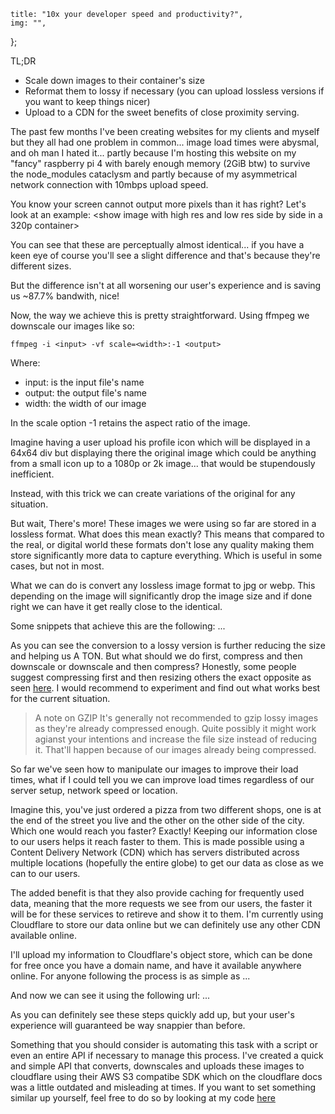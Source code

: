 	title: "10x your developer speed and productivity?",
	img: "",
};

TL;DR
- Scale down images to their container's size
- Reformat them to lossy if necessary (you can upload lossless versions if you want to keep things nicer)
- Upload to a CDN for the sweet benefits of close proximity serving.

The past few months I've been creating websites for my clients and myself but they all had one problem in common... image load times were abysmal, and oh man I hated it... partly because I'm hosting this website on my "fancy" raspberry pi 4 with barely enough memory (2GiB btw) to survive the node_modules cataclysm and partly because of my asymmetrical network connection with 10mbps upload speed.

You know your screen cannot output more pixels than it has right?
Let's look at an example:
\<show image with high res and low res side by side in a 320p container\>

You can see that these are perceptually almost identical... if you have a keen eye of course you'll see a slight difference and that's because they're different sizes.

But the difference isn't at all worsening our user's experience and is saving us ~87.7% bandwith, nice!

Now, the way we achieve this is pretty straightforward. Using ffmpeg we downscale our images like so:
```shell
ffmpeg -i <input> -vf scale=<width>:-1 <output>
```

Where:
- input: is the input file's name
- output: the output file's name
- width: the width of our image

In the scale option -1 retains the aspect ratio of the image.

Imagine having a user upload his profile icon which will be displayed in a 64x64 div but displaying there the original image which could be anything from a small icon up to a 1080p or 2k image... that would be stupendously inefficient.

Instead, with this trick we can create variations of the original for any situation.

But wait, There's more!
These images we were using so far are stored in a lossless format. What does this mean exactly?
This means that compared to the real, or digital world these formats don't lose any quality making them store significantly more data to capture everything. Which is useful in some cases, but not in most.

What we can do is convert any lossless image format to jpg or webp.
This depending on the image will significantly drop the image size and if done right we can have it get really close to the identical.

Some snippets that achieve this are the following:
...

As you can see the conversion to a lossy version is further reducing the size and helping us A TON. But what should we do first, compress and then downscale or downscale and then compress?
Honestly, some people suggest compressing first and then resizing others the exact opposite as seen [here](https://stackoverflow.com/a/12012801). I would recommend to experiment and find out what works best for the current situation.

> A note on GZIP
> It's generally not recommended to gzip lossy images as they're already compressed enough. Quite possibly it might work agianst your intentions and increase the file size instead of reducing it. That'll happen because of our images already being compressed.

So far we've seen how to manipulate our images to improve their load times, what if I could tell you we can improve load times regardless of our server setup, network speed or location.

Imagine this, you've just ordered a pizza from two different shops, one is at the end of the street you live and the other on the other side of the city. Which one would reach you faster?
Exactly! Keeping our information close to our users helps it reach faster to them. This is made possible using a Content Delivery Network (CDN) which has servers distributed across multiple locations (hopefully the entire globe) to get our data as close as we can to our users.

The added benefit is that they also provide caching for frequently used data, meaning that the more requests we see from our users, the faster it will be for these services to retireve and show it to them.
I'm currently using Cloudflare to store our data online but we can definitely use any other CDN available online.

I'll upload my information to Cloudflare's object store, which can be done for free once you have a domain name, and have it available anywhere online. For anyone following the process is as simple as
...

And now we can see it using the following url:
...

As you can definitely see these steps quickly add up, but your user's experience will guaranteed be way snappier than before.

Something that you should consider is automating this task with a script or even an entire API if necessary to manage this process. I've created a quick and simple API that converts, downscales and uploads these images to cloudflare using their AWS S3 compatibe SDK which on the cloudflare docs was a little outdated and misleading at times. If you want to set something similar up yourself, feel free to do so by looking at my code [here]()

